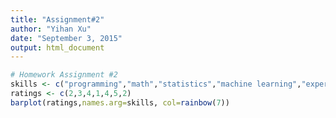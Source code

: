 ```yaml
---
title: "Assignment#2"
author: "Yihan Xu"
date: "September 3, 2015"
output: html_document
---
```


```r
# Homework Assignment #2
skills <- c("programming","math","statistics","machine learning","expertise","communication","data viz")
ratings <- c(2,3,4,1,4,5,2)
barplot(ratings,names.arg=skills, col=rainbow(7))
```
